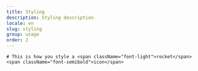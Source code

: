 ```yaml
---
title: Styling
description: Styling description
locale: en
slug: styling
group: usage
order: 2
---
```


    # This is how you style a <span className="font-light">rocket</span><span className="font-semibold">icon</span>
